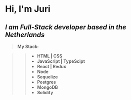 # Hi, I'm Juri

## _I am Full-Stack developer based in the Netherlands_

> **My Stack:**

> > - **HTML | CSS**
> > - **JavaScript | TypeScipt**
> > - **React | Redux**
> > - **Node**
> > - **Sequelize**
> > - **Postgres**
> > - **MongoDB**
> > - **Solidity**
